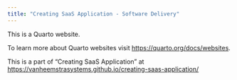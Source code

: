 ```yaml
---
title: "Creating SaaS Application - Software Delivery"
---
```


This is a Quarto website.

To learn more about Quarto websites visit <https://quarto.org/docs/websites>.

This is a part of "Creating SaaS Application" at <https://vanheemstrasystems.github.io/creating-saas-application/>
